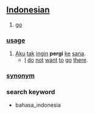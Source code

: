 == [[Indonesian]] ==

# [[go]]

=== [[usage]] ===
# [[aku|Aku]] [[tak]] [[ingin]] '''pergi''' [[ke]] [[sana]].
#* [[I]] [[do]] [[not]] [[want]] [[to]] [[go]] [[there]].

=== [[synonym]] ===

===search keyword===
* bahasa_indonesia